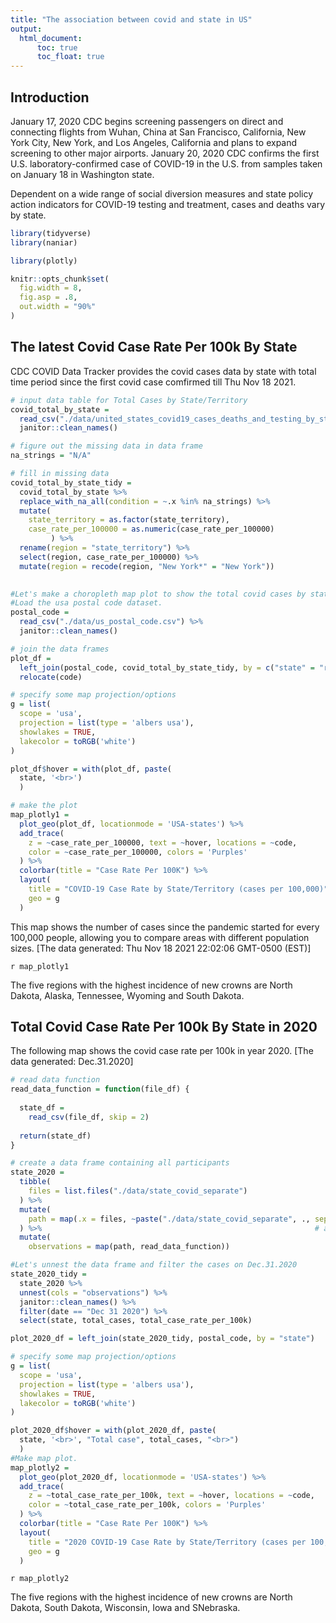 ```yaml
---
title: "The association between covid and state in US"
output: 
  html_document:
      toc: true
      toc_float: true
---
```


## Introduction

January 17, 2020 CDC begins screening passengers on direct and connecting flights from Wuhan, China at San Francisco, California, New York City, New York, and Los Angeles, California and plans to expand screening to other major airports. January 20, 2020 CDC confirms the first U.S. laboratory-confirmed case of COVID-19 in the U.S. from samples taken on January 18 in Washington state.

Dependent on a wide range of social diversion measures and state policy action indicators for COVID-19 testing and treatment, cases and deaths vary by state.


```r
library(tidyverse)
library(naniar)

library(plotly)

knitr::opts_chunk$set(
  fig.width = 8,
  fig.asp = .8,
  out.width = "90%"
)
```

## The latest Covid Case Rate Per 100k By State

CDC COVID Data Tracker provides the covid cases data by state with total time period since the first covid case comfirmed till Thu Nov 18 2021.


```r
# input data table for Total Cases by State/Territory
covid_total_by_state = 
  read_csv("./data/united_states_covid19_cases_deaths_and_testing_by_state.csv", skip = 2) %>% 
  janitor::clean_names()
```



```r
# figure out the missing data in data frame
na_strings = "N/A"

# fill in missing data
covid_total_by_state_tidy =
  covid_total_by_state %>% 
  replace_with_na_all(condition = ~.x %in% na_strings) %>% 
  mutate(
    state_territory = as.factor(state_territory),
    case_rate_per_100000 = as.numeric(case_rate_per_100000)
         ) %>% 
  rename(region = "state_territory") %>% 
  select(region, case_rate_per_100000) %>% 
  mutate(region = recode(region, "New York*" = "New York"))
  
```



```r
#Let's make a choropleth map plot to show the total covid cases by state in US.
#Load the usa postal code dataset.
postal_code = 
  read_csv("./data/us_postal_code.csv") %>% 
  janitor::clean_names()

# join the data frames
plot_df = 
  left_join(postal_code, covid_total_by_state_tidy, by = c("state" = "region")) %>% 
  relocate(code)

```


```r
# specify some map projection/options
g = list(
  scope = 'usa',
  projection = list(type = 'albers usa'),
  showlakes = TRUE,
  lakecolor = toRGB('white')
)

plot_df$hover = with(plot_df, paste(
  state, '<br>')
  )

# make the plot
map_plotly1 = 
  plot_geo(plot_df, locationmode = 'USA-states') %>% 
  add_trace(
    z = ~case_rate_per_100000, text = ~hover, locations = ~code,
    color = ~case_rate_per_100000, colors = 'Purples'
  ) %>% 
  colorbar(title = "Case Rate Per 100K") %>% 
  layout(
    title = "COVID-19 Case Rate by State/Territory (cases per 100,000)",
    geo = g
  )


```
This map shows the number of cases since the pandemic started for every 100,000 people, allowing you to compare areas with different population sizes.
[The data generated: Thu Nov 18 2021 22:02:06 GMT-0500 (EST)]

`r map_plotly1`

The five regions with the highest incidence of new crowns are North Dakota, Alaska, Tennessee, Wyoming and South Dakota.

## Total Covid Case Rate Per 100k By State in 2020

The following map shows the covid case rate per 100k in year 2020.  [The data generated: Dec.31.2020]

```r
# read data function
read_data_function = function(file_df) {
  
  state_df = 
    read_csv(file_df, skip = 2)
  
  return(state_df)
}

# create a data frame containing all participants
state_2020 =
  tibble(
    files = list.files("./data/state_covid_separate")
  ) %>% 
  mutate(
    path = map(.x = files, ~paste("./data/state_covid_separate", ., sep = "/"))
  ) %>%                                                             # add path
  mutate(
    observations = map(path, read_data_function))
```



```r
#Let's unnest the data frame and filter the cases on Dec.31.2020
state_2020_tidy =
  state_2020 %>% 
  unnest(cols = "observations") %>% 
  janitor::clean_names() %>% 
  filter(date == "Dec 31 2020") %>%
  select(state, total_cases, total_case_rate_per_100k)
```



```r
plot_2020_df = left_join(state_2020_tidy, postal_code, by = "state")

```


```r
# specify some map projection/options
g = list(
  scope = 'usa',
  projection = list(type = 'albers usa'),
  showlakes = TRUE,
  lakecolor = toRGB('white')
)

plot_2020_df$hover = with(plot_2020_df, paste(
  state, '<br>', "Total case", total_cases, "<br>")
  )
#Make map plot.
map_plotly2 = 
  plot_geo(plot_2020_df, locationmode = 'USA-states') %>% 
  add_trace(
    z = ~total_case_rate_per_100k, text = ~hover, locations = ~code,
    color = ~total_case_rate_per_100k, colors = 'Purples'
  ) %>% 
  colorbar(title = "Case Rate Per 100K") %>% 
  layout(
    title = "2020 COVID-19 Case Rate by State/Territory (cases per 100,000)",
    geo = g
  )
```

`r map_plotly2`

The five regions with the highest incidence of new crowns are North Dakota, South Dakota, Wisconsin, Iowa and SNebraska.